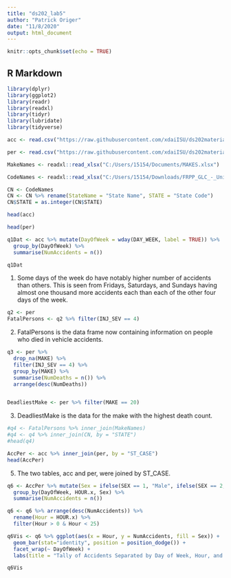 ---
title: "ds202_lab5"
author: "Patrick Origer"
date: "11/8/2020"
output: html_document
---

```{r setup, include=FALSE}
knitr::opts_chunk$set(echo = TRUE)
```

## R Markdown

```{r}
library(dplyr)
library(ggplot2)
library(readr)
library(readxl)
library(tidyr)
library(lubridate)
library(tidyverse)

acc <- read.csv("https://raw.githubusercontent.com/xdaiISU/ds202materials/master/hwlabs/fars2017/accident.csv", stringsAsFactors = FALSE)

per <- read.csv("https://raw.githubusercontent.com/xdaiISU/ds202materials/master/hwlabs/fars2017/person.csv", stringsAsFactors = FALSE)

MakeNames <- readxl::read_xlsx("C:/Users/15154/Documents/MAKES.xlsx")

CodeNames <- readxl::read_xlsx("C:/Users/15154/Downloads/FRPP_GLC_-_United_StatesSep292020.xlsx")

CN <- CodeNames
CN <- CN %>% rename(StateName = "State Name", STATE = "State Code")
CN$STATE = as.integer(CN$STATE)
```

```{r}
head(acc)
```

```{r}
head(per)
```

```{r}
q1Dat <- acc %>% mutate(DayOfWeek = wday(DAY_WEEK, label = TRUE)) %>%
  group_by(DayOfWeek) %>%
  summarise(NumAccidents = n())

q1Dat
```

1. Some days of the week do have notably higher number of accidents than others. This is seen from Fridays, Saturdays, and Sundays having almost one thousand more accidents each than each of the other four days of the week.


```{r}
q2 <- per
FatalPersons <- q2 %>% filter(INJ_SEV == 4)
```

2. FatalPersons is the data frame now containing information on people who died in vehicle accidents.

```{r}
q3 <- per %>% 
  drop_na(MAKE) %>% 
  filter(INJ_SEV == 4) %>%
  group_by(MAKE) %>%
  summarise(NumDeaths = n()) %>%
  arrange(desc(NumDeaths))


DeadliestMake <- per %>% filter(MAKE == 20)

```

3. DeadliestMake is the data for the make with the highest death count.

```{r}
#q4 <- FatalPersons %>% inner_join(MakeNames)
#q4 <- q4 %>% inner_join(CN, by = "STATE")
#head(q4)
```

```{r}
AccPer <- acc %>% inner_join(per, by = "ST_CASE")
head(AccPer)
```
5. The two tables, acc and per, were joined by ST_CASE.

```{r}
q6 <- AccPer %>% mutate(Sex = ifelse(SEX == 1, "Male", ifelse(SEX == 2, "Female", "Indeterminate"))) %>% mutate(DayOfWeek = wday(DAY_WEEK, label = TRUE)) %>%
  group_by(DayOfWeek, HOUR.x, Sex) %>%
  summarise(NumAccidents = n())

q6 <- q6 %>% arrange(desc(NumAccidents)) %>% 
  rename(Hour = HOUR.x) %>%
  filter(Hour > 0 & Hour < 25)

q6Vis <- q6 %>% ggplot(aes(x = Hour, y = NumAccidents, fill = Sex)) +
  geom_bar(stat="identity", position = position_dodge()) +
  facet_wrap(~ DayOfWeek) +
  labs(title = "Tally of Accidents Separated by Day of Week, Hour, and Sex", x = "Hour of Day", y = "Number of Accidents")

q6Vis
```






